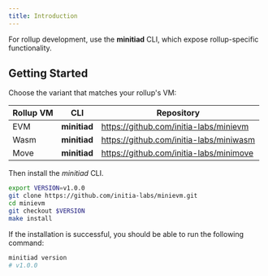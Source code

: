 ```yaml
---
title: Introduction
---
```


For rollup development, use the **minitiad** CLI, which expose rollup-specific functionality.

## Getting Started

Choose the variant that matches your rollup's VM:

| Rollup VM | CLI | Repository |
|-----------|-----|------------|
| EVM  | **minitiad**  | https://github.com/initia-labs/minievm  |
| Wasm | **minitiad** | https://github.com/initia-labs/miniwasm |
| Move | **minitiad** | https://github.com/initia-labs/minimove |

Then install the *minitiad* CLI.

```bash
export VERSION=v1.0.0
git clone https://github.com/initia-labs/minievm.git
cd minievm
git checkout $VERSION
make install
```

If the installation is successful, you should be able to run the following command:

```bash
minitiad version
# v1.0.0
```